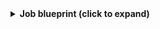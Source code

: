<details>
<summary><b>Job blueprint (click to expand)</b></summary>
```json showLineNumbers
{
  "identifier": "jenkinsJob",
  "description": "This blueprint represents a job event from Jenkins",
  "title": "Jenkins Job",
  "icon": "Jenkins",
  "schema": {
    "properties": {
      "jobName": {
        "type": "string",
        "title": "Project Name"
      },
      "jobStatus": {
        "type": "string",
        "title": "Job Status",
        "enum": ["created", "updated", "deleted"],
        "enumColors": {
          "created": "green",
          "updated": "yellow",
          "deleted": "red"
        }
      },
      "timestamp": {
        "type": "string",
        "format": "date-time",
        "title": "Timestamp",
        "description": "Last updated timestamp of the job"
      },
      "url": {
        "type": "string",
        "title": "Project URL"
      }
    },
    "required": []
  },
  "mirrorProperties": {},
  "calculationProperties": {
    "jobUrl": {
      "title": "Job Full URL",
      "calculation": "'https://your_jenkins_url/' + .properties.url",
      "type": "string",
      "format": "url"
    }
  },
  "relations": {}
}
```
</details>
